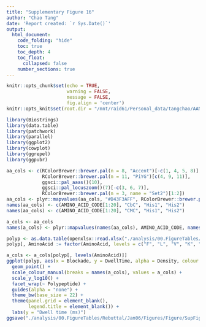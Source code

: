 ```yaml
---
title: "Supplementary Figure 16"
author: "Chao Tang"
date: 'Report created: `r Sys.Date()`'
output: 
  html_document: 
    code_folding: "hide"
    toc: true
    toc_depth: 4
    toc_float: 
      collapsed: false
    number_sections: true
---
```


```r
knitr::opts_chunk$set(echo = TRUE, 
                      warning = FALSE, 
                      message = FALSE, 
                      fig.align = 'center')
knitr::opts_knit$set(root.dir = "/mnt/raid61/Personal_data/tangchao/AANanopore")
```

```r
library(Biostrings)
library(data.table)
library(patchwork)
library(parallel)
library(ggplot2)
library(cowplot)
library(ggrepel)
library(ggpubr)
```

```r
aa_cols <- c(RColorBrewer::brewer.pal(n = 8, "Accent")[-c(1, 4, 5, 8)], 
             RColorBrewer::brewer.pal(n = 11, "PiYG")[c(4, 9, 11)], 
             ggsci::pal_aaas()(10), 
             ggsci::pal_locuszoom()(7)[-c(3, 6, 7)], 
             RColorBrewer::brewer.pal(n = 3, name = "Set2")[1:2])
aa_cols <- plyr::mapvalues(aa_cols, "#D43F3AFF", RColorBrewer::brewer.pal(n = 8, name = "BrBG")[1])
names(aa_cols) <- c(AMINO_ACID_CODE[1:20], "CbC", "His1", "His2")
names(aa_cols) <- c(AMINO_ACID_CODE[1:20], "CMC", "His1", "His2")

a_cols <- aa_cols
names(a_cols) <- plyr::mapvalues(names(aa_cols), AMINO_ACID_CODE, names(AMINO_ACID_CODE))
```

```r
polyp <- as.data.table(openxlsx::read.xlsx("./analysis/00.FigureTables/Rebuttal/Jan06/Figures/Data/SupFig16.xlsx"))
polyp[, AminoAcid := factor(AminoAcid, levels = c("F", "L", "V", "K", "A", "G", "S", "His2", "His1", "Y", "E"))]
```

```r
a_cols <- a_cols[polyp[, levels(AminoAcid)]]
ggplot(polyp, aes(x = Blockade, y = DwellTime, alpha = Density, colour = AminoAcid)) + 
  geom_point() + 
  scale_colour_manual(breaks = names(a_cols), values = a_cols) + 
  scale_y_log10() + 
  facet_wrap(~ Polypeptide) + 
  guides(alpha = "none") + 
  theme_bw(base_size = 22) + 
  theme(panel.grid = element_blank(), 
        legend.title = element_blank()) + 
  labs(y = "Dwell time (ms)")
ggsave("./analysis/00.FigureTables/Rebuttal/Jan06/Figures/Figure/SupFig16.pdf", width = 12, height = 6)
```

